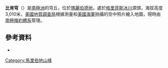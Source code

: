 {{Coord|86|8|S|146|25|W|source:GNIS|display=title}}

'''比肯穹'''（{{lang-en|Beacon Dome}}）是[[南極洲|南極洲]]的穹丘，位於[[瑪麗伯德地|瑪麗伯德地]]，處於[[格里菲斯冰川|格里菲斯冰川]]源頭，海拔高度3,010米，[[美國地質調查局|美國地質調查局]]根據測量和[[美國海軍|美國海軍]]拍攝的空中照片繪入地圖，現時由[[南極條約體系|南極條約體系]]管理。

==參考資料==
* {{usgs-gazetteer|id=1106}}

{{DEFAULTSORT:Beacon Dome}}
[[Category:馬里伯地山峰|Category:馬里伯地山峰]]


{{MarieByrdLand-geo-stub}}